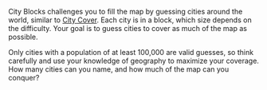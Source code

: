 
City Blocks challenges you to fill the map by guessing cities around the world, similar to [City Cover](/city-cover). Each city is in a block, which size depends on the difficulty. Your goal is to guess cities to cover as much of the map as possible.

Only cities with a population of at least 100,000 are valid guesses, so think carefully and use your knowledge of geography to maximize your coverage. How many cities can you name, and how much of the map can you conquer?

<CityBlocksSettings className="not-prose" />
